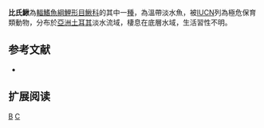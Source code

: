 {{Speciesbox 
| taxon = Cobitis bilseli
| status = CR
| status_system = IUCN3.1
| authority =  [[Battalgil|Battalgil]], 1942
| synonyms = 
}}
'''比氏鰍'''為[[輻鰭魚綱|輻鰭魚綱]][[鯉形目|鯉形目]][[鰍科|鰍科]]的其中一[[種|種]]，為溫帶淡水魚，被[[IUCN|IUCN]]列為極危保育類動物，分布於[[亞洲|亞洲]][[土耳其|土耳其]]淡水流域，棲息在底層水域，生活習性不明。

== 参考文献 ==
{{refbegin}}
*{{FishBase_species|genus=Cobitis|species=bilseli|year=2014|month=2}}
{{refend}}

== 扩展阅读 ==
{{refbegin}}
{{wikispecies-inline|Cobitis bilseli|比氏鰍}}
{{refend}}
{{Taxonbar|from=Q868113}}

[[Category:花鳅属|B]]
[[Category:1942年描述的魚類|C]]

{{魚類小作品}}